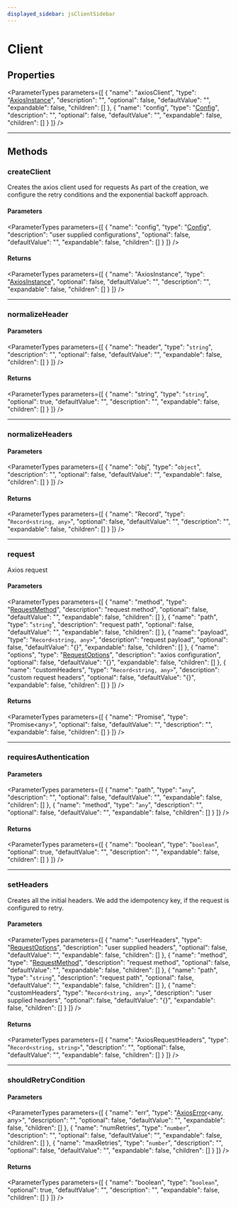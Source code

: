 ```yaml
---
displayed_sidebar: jsClientSidebar
---
```



# Client

## Properties

<ParameterTypes parameters={[
  {
    "name": "axiosClient",
    "type": "[AxiosInstance](../interfaces/internal.AxiosInstance.mdx)",
    "description": "",
    "optional": false,
    "defaultValue": "",
    "expandable": false,
    "children": []
  },
  {
    "name": "config",
    "type": "[Config](../interfaces/internal.Config.mdx)",
    "description": "",
    "optional": false,
    "defaultValue": "",
    "expandable": false,
    "children": []
  }
]} />

___

## Methods

### createClient

Creates the axios client used for requests
As part of the creation, we configure the retry conditions
and the exponential backoff approach.

#### Parameters

<ParameterTypes parameters={[
  {
    "name": "config",
    "type": "[Config](../interfaces/internal.Config.mdx)",
    "description": "user supplied configurations",
    "optional": false,
    "defaultValue": "",
    "expandable": false,
    "children": []
  }
]} />

#### Returns

<ParameterTypes parameters={[
  {
    "name": "AxiosInstance",
    "type": "[AxiosInstance](../interfaces/internal.AxiosInstance.mdx)",
    "optional": false,
    "defaultValue": "",
    "description": "",
    "expandable": false,
    "children": []
  }
]} />

___

### normalizeHeader

#### Parameters

<ParameterTypes parameters={[
  {
    "name": "header",
    "type": "`string`",
    "description": "",
    "optional": false,
    "defaultValue": "",
    "expandable": false,
    "children": []
  }
]} />

#### Returns

<ParameterTypes parameters={[
  {
    "name": "string",
    "type": "`string`",
    "optional": true,
    "defaultValue": "",
    "description": "",
    "expandable": false,
    "children": []
  }
]} />

___

### normalizeHeaders

#### Parameters

<ParameterTypes parameters={[
  {
    "name": "obj",
    "type": "`object`",
    "description": "",
    "optional": false,
    "defaultValue": "",
    "expandable": false,
    "children": []
  }
]} />

#### Returns

<ParameterTypes parameters={[
  {
    "name": "Record",
    "type": "`Record<string, any>`",
    "optional": false,
    "defaultValue": "",
    "description": "",
    "expandable": false,
    "children": []
  }
]} />

___

### request

Axios request

#### Parameters

<ParameterTypes parameters={[
  {
    "name": "method",
    "type": "[RequestMethod](../types/internal.RequestMethod.mdx)",
    "description": "request method",
    "optional": false,
    "defaultValue": "",
    "expandable": false,
    "children": []
  },
  {
    "name": "path",
    "type": "`string`",
    "description": "request path",
    "optional": false,
    "defaultValue": "",
    "expandable": false,
    "children": []
  },
  {
    "name": "payload",
    "type": "`Record<string, any>`",
    "description": "request payload",
    "optional": false,
    "defaultValue": "{}",
    "expandable": false,
    "children": []
  },
  {
    "name": "options",
    "type": "[RequestOptions](../interfaces/internal.RequestOptions.mdx)",
    "description": "axios configuration",
    "optional": false,
    "defaultValue": "{}",
    "expandable": false,
    "children": []
  },
  {
    "name": "customHeaders",
    "type": "`Record<string, any>`",
    "description": "custom request headers",
    "optional": false,
    "defaultValue": "{}",
    "expandable": false,
    "children": []
  }
]} />

#### Returns

<ParameterTypes parameters={[
  {
    "name": "Promise",
    "type": "Promise&#60;any&#62;",
    "optional": false,
    "defaultValue": "",
    "description": "",
    "expandable": false,
    "children": []
  }
]} />

___

### requiresAuthentication

#### Parameters

<ParameterTypes parameters={[
  {
    "name": "path",
    "type": "`any`",
    "description": "",
    "optional": false,
    "defaultValue": "",
    "expandable": false,
    "children": []
  },
  {
    "name": "method",
    "type": "`any`",
    "description": "",
    "optional": false,
    "defaultValue": "",
    "expandable": false,
    "children": []
  }
]} />

#### Returns

<ParameterTypes parameters={[
  {
    "name": "boolean",
    "type": "`boolean`",
    "optional": true,
    "defaultValue": "",
    "description": "",
    "expandable": false,
    "children": []
  }
]} />

___

### setHeaders

Creates all the initial headers.
We add the idempotency key, if the request is configured to retry.

#### Parameters

<ParameterTypes parameters={[
  {
    "name": "userHeaders",
    "type": "[RequestOptions](../interfaces/internal.RequestOptions.mdx)",
    "description": "user supplied headers",
    "optional": false,
    "defaultValue": "",
    "expandable": false,
    "children": []
  },
  {
    "name": "method",
    "type": "[RequestMethod](../types/internal.RequestMethod.mdx)",
    "description": "request method",
    "optional": false,
    "defaultValue": "",
    "expandable": false,
    "children": []
  },
  {
    "name": "path",
    "type": "`string`",
    "description": "request path",
    "optional": false,
    "defaultValue": "",
    "expandable": false,
    "children": []
  },
  {
    "name": "customHeaders",
    "type": "`Record<string, any>`",
    "description": "user supplied headers",
    "optional": false,
    "defaultValue": "{}",
    "expandable": false,
    "children": []
  }
]} />

#### Returns

<ParameterTypes parameters={[
  {
    "name": "AxiosRequestHeaders",
    "type": "`Record<string, string>`",
    "description": "",
    "optional": false,
    "defaultValue": "",
    "expandable": false,
    "children": []
  }
]} />

___

### shouldRetryCondition

#### Parameters

<ParameterTypes parameters={[
  {
    "name": "err",
    "type": "[AxiosError](../interfaces/internal.AxiosError.mdx)&#60;any, any&#62;",
    "description": "",
    "optional": false,
    "defaultValue": "",
    "expandable": false,
    "children": []
  },
  {
    "name": "numRetries",
    "type": "`number`",
    "description": "",
    "optional": false,
    "defaultValue": "",
    "expandable": false,
    "children": []
  },
  {
    "name": "maxRetries",
    "type": "`number`",
    "description": "",
    "optional": false,
    "defaultValue": "",
    "expandable": false,
    "children": []
  }
]} />

#### Returns

<ParameterTypes parameters={[
  {
    "name": "boolean",
    "type": "`boolean`",
    "optional": true,
    "defaultValue": "",
    "description": "",
    "expandable": false,
    "children": []
  }
]} />
